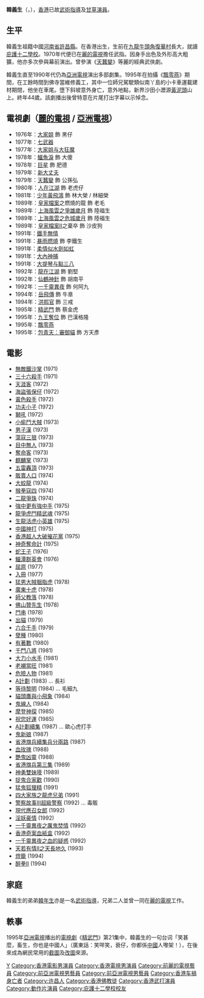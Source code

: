 {{Unreferenced|time=2022-03-15}}
{{藝人
|姓名 = 韓義生
|類型 = 男演員
|圖片 = [[File:Hon_Yee_Sang.jpg|200px]]
|圖片簡介 =
|本名 = 
|外文名 = 
|外文 = 
|羅馬拼音 = Hon Yee Sang
|英文名 = 
|暱稱 = 
|其他藝名 = 
|國籍 = {{BNO}}
|民族 = [[漢族|漢族]]
|籍貫 = [[河南省|河南]][[許昌市|許昌]]
|出生日期 = 1951年
|出生地點 = {{HKG-1945}}
|逝世日期 = 1995年
|逝世地點 = {{HKG-1959}}[[新界|新界]][[沙田_(香港)|沙田]][[小瀝源|小瀝源]]黃泥頭山上
|死因 = [[車禍|車禍]]
|職業 = [[演員|演員]]
|語言 = 
|教育程度 = 
|母校 = [[庇護十二學校|庇護十二學校]]
|宗教信仰 = [[佛教|佛教]]
|配偶 = 
|兒女 = 
|父母 = 
|親屬 = 
|音樂類型 = 
|演奏樂器 = 
|出道地點 = [[邵氏|邵氏]]（十萬禁軍林蚊的徒弟之一）
|出道日期 = 1970年代
|出道作 = 
|代表作 = 《[[天蠶變_(電視劇)|天蠶變]]》
|著名角色 = （大家姐）黑仔
|活躍年代 = 1970年代至1995年
|唱片公司 = 
|經紀公司 = 
|網站 = 
|相關團體 =
|IMDb = 0398790
}}

'''韓義生'''（{{lang-en|Hon Yee Sang}}，{{bd|1951年||1995年||catIdx=Han韓義生}}），[[香港|香港]]已故[[武術指導|武術指導]]及[[甘草演員|甘草演員]]。

== 生平 ==
韓義生祖籍中國[[河南省|河南省]][[許昌縣|許昌縣]]。在香港出生，生前在[[九龍|九龍]][[牛頭角|牛頭角]][[復華村|復華村]]長大，就讀[[庇護十二學校|庇護十二學校]]。1970年代便已在[[麗的電視|麗的電視]]擔任武指。因身手出色及外形高大粗獷，他亦多次參與幕前演出。曾參演《[[天蠶變_(電視劇)|天蠶變]]》等麗的經典武俠劇。

韓義生直至1990年代仍為[[亞洲電視|亞洲電視]]演出多部劇集。1995年在拍攝《[[飄零燕_(電視劇)|飄零燕]]》期間，在工餘時間到佛寺當維修義工，其中一位師兄駕駛類似南丫島的小卡車運載建材期間，他坐在車尾。墮下斜坡意外身亡，意外地點，新界沙田小瀝源[[黃泥頭|黃泥頭]]山上。終年44歲。該劇播出後曾特意在片尾打出字幕以示悼念。

== 電視劇（[[麗的電視|麗的電視]] / [[亞洲電視|亞洲電視]]） ==
* 1976年：[[大家姐_(電視劇)|大家姐]] 飾 黑仔
* 1977年：[[七武器|七武器]]
* 1977年：[[大家姐与大狂魔|大家姐与大狂魔]]
* 1978年：[[鱷魚淚|鱷魚淚]] 飾 大傻
* 1978年：[[巨星_(電視劇)|巨星]] 飾 肥德
* 1979年：[[新大丈夫|新大丈夫]]
* 1979年：[[天蠶變|天蠶變]] 飾 公孫弘
* 1980年：[[人在江湖|人在江湖]] 飾 老虎仔
* 1981年：[[少年黃飛鴻_(電視劇)|少年黃飛鴻]] 飾 林大榮 / 林細榮
* 1989年：[[皇家檔案|皇家檔案]]之燃燒的龍 飾 老毛
* 1989年：[[上海風雲|上海風雲之爭雄歲月]] 飾 陸福生
* 1989年：[[上海風雲|上海風雲之危城歲月]] 飾 陸福生
* 1989年：[[皇家檔案II|皇家檔案II]]之棄卒 飾 沙皮狗
* 1991年：[[鐵手無情|鐵手無情]] 
* 1991年：[[暴雨燃燒|暴雨燃燒]] 飾 李鐵生
* 1991年：[[柔情似水劍如虹|柔情似水劍如虹]]
* 1991年：[[大內神捕|大內神捕]]
* 1991年：[[大提琴与點三八|大提琴与點三八]]
* 1992年：[[龍在江湖_(電視劇)|龍在江湖]] 飾 劉堅
* 1992年：[[仙鶴神針_(1992年電視劇)|仙鶴神針]] 飾 胡南平
* 1992年：[[一千靈異夜|一千靈異夜]] 飾 何阿九
* 1994年：[[岳飛傳|岳飛傳]] 飾 牛臯
* 1994年：[[洪熙官_(電視劇)|洪熙官]] 飾 三戒
* 1995年：[[精武門_(電視劇)|精武門]] 飾 蔡金虎
* 1995年：[[九王奪位|九王奪位]] 飾 巴漢格隆
* 1995年：[[飄零燕_(電視劇)|飄零燕]]
* 1995年：[[包青天_(亞洲電視劇集)|包青天：審御貓]] 飾 方天彥

== 電影 ==
*[[無敵鐵沙掌|無敵鐵沙掌]] (1971)	 	 
*[[三十六殺手|三十六殺手]] (1971)	 	 
*[[天涯客|天涯客]] (1972)	 	 
*[[海盜張保仔|海盜張保仔]] (1972)	 	 
*[[黃色殺手|黃色殺手]] (1972)	 	 
*[[功夫小子|功夫小子]] (1972)	 	 
*[[獅吼|獅吼]] (1972)	 	 
*[[小偷鬥大賊|小偷鬥大賊]] (1973)	 	 
*[[男子漢|男子漢]] (1973)	 	 
*[[蕩寇三狼|蕩寇三狼]] (1973)	 	 
*[[目中無人|目中無人]] (1973)	 	 
*[[奪命客|奪命客]] (1973)	 	 
*[[麒麟掌|麒麟掌]] (1973)	 	 
*[[五雷轟頂|五雷轟頂]] (1973)	 	 
*[[販賣人口|販賣人口]] (1974)	 	 
*[[大蛟龍|大蛟龍]] (1974)	 	 
*[[猴拳寇四|猴拳寇四]] (1974)	 	 
*[[二龍爭珠|二龍爭珠]] (1974)	 	 
*[[強中更有強中手|強中更有強中手]] (1975)	 	 
*[[龍爭虎鬥精武魂|龍爭虎鬥精武魂]] (1975)	 	 
*[[生龍活虎小英雄|生龍活虎小英雄]] (1975)	 	 
*[[中國神打|中國神打]] (1975)	 	 
*[[香港超人大破摧花黨|香港超人大破摧花黨]] (1975)	 	 
*[[神奇奪命計|神奇奪命計]] (1975)	 	 
*[[蛇王子|蛇王子]] (1976)	 	 
*[[鱷潭群英會|鱷潭群英會]] (1976)	 	 
*[[屈原|屈原]] (1977)	 	 
*[[入冊|入冊]] (1977)	 	 
*[[猛男大賊胭脂虎|猛男大賊胭脂虎]] (1978)	 	 
*[[廣東十虎|廣東十虎]] (1978)	 	 
*[[師父教落|師父教落]] (1978)	 	 
*[[佛山贊先生|佛山贊先生]] (1978)	 	 
*[[鬥串|鬥串]] (1978)	 	 
*[[出貓|出貓]] (1979)	 	 
*[[六合千手|六合千手]] (1979)	 	 
*[[孽種|孽種]] (1980)	 	 
*[[有著數|有著數]] (1980)	 	 
*[[千門八將|千門八將]] (1981)	 	 
*[[大力小水手|大力小水手]] (1981)	 	 
*[[老襯當旺|老襯當旺]] (1981)	 	 
*[[危險人物|危險人物]] (1981)	 	 
*[[A計劃|A計劃]] (1983) ... 長衫	
*[[等待黎明|等待黎明]] (1984) ... 毛細九	
*[[貓頭鷹與小飛象|貓頭鷹與小飛象]] (1984)	 	 
*[[鬼線人|鬼線人]] (1984)	 	 
*[[摩登神探|摩登神探]] (1985)	 	 
*[[祝您好運|祝您好運]] (1985)	 	 
*[[A計劃續集|A計劃續集]] (1987) ... 歐心虎打手	
*[[鬼新娘|鬼新娘]] (1987)	 	 
*[[省港旗兵續集兵分兩路|省港旗兵續集兵分兩路]] (1987)	 	 
*[[血玫瑰|血玫瑰]] (1988)	 	 
*[[艷鬼凶靈|艷鬼凶靈]] (1988)	 	 
*[[省港旗兵第三集|省港旗兵第三集]] (1989)	 	 
*[[神勇雙妹嘜|神勇雙妹嘜]] (1989)	 	 
*[[捉鬼合家歡|捉鬼合家歡]] (1990)	 	 
*[[猛鬼狐狸精|猛鬼狐狸精]] (1991)	 	 
*[[四大家族之龍虎兄弟|四大家族之龍虎兄弟]] (1991)	 	 
*[[警察故事III超級警察|警察故事III超級警察]] (1992) ... 毒販	
*[[現代應召女郎|現代應召女郎]] (1992)	 	 
*[[淫妖豪情|淫妖豪情]] (1992)	 	 
*[[一千靈異夜之厲鬼焚情|一千靈異夜之厲鬼焚情]] (1992)	 	 
*[[香港奇案血紙盒|香港奇案血紙盒]] (1992)	 	 
*[[一千靈異夜之血的疑惑|一千靈異夜之血的疑惑]] (1992)	 	 
*[[天若有情II之天長地久|天若有情II之天長地久]] (1993)
*[[燈籠|燈籠]] (1994)	 	 
*[[醉拳II|醉拳II]] (1994)

== 家庭 ==
韓義生的弟弟[[韓年生|韓年生]]亦是一名[[武術指導|武術指導]]，兄弟二人並曾一同在[[麗的電視|麗的電視]]工作。

== 軼事 ==
1995年[[亞洲電視|亞洲電視]]播出的[[電視劇|電視劇]]《[[精武門_(電視劇)|精武門]]》第21集﻿中，韓義生的一句台词「笑甚麼，畜生，你也是中國人」（廣東話：笑咩笑，衰仔，你都係[[中國|中國]]人嚟架！），在後來成為網民常用的[[截圖|截圖]]及[[改圖|改圖]]來源。

{{DEFAULTSORT:Hon}}
[[Category:韓姓|Y]]
[[Category:香港電影男演員|Category:香港電影男演員]]
[[Category:香港電視男演員|Category:香港電視男演員]]
[[Category:前麗的電視藝員|Category:前麗的電視藝員]]
[[Category:前亞洲電視男藝員|Category:前亞洲電視男藝員]]
[[Category:前亞洲電視男藝員|Category:前亞洲電視男藝員]]
[[Category:香港车禍身亡者|Category:香港车禍身亡者]]
[[Category:许昌人|Category:许昌人]]
[[Category:香港佛教徒|Category:香港佛教徒]]
[[Category:香港武打演員|Category:香港武打演員]]
[[Category:動作片演員|Category:動作片演員]]
[[Category:庇護十二學校校友|Category:庇護十二學校校友]]